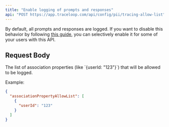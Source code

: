 ```yaml
---
title: "Enable logging of prompts and responses"
api: "POST https://app.traceloop.com/api/config/pii/tracing-allow-list"
---
```


By default, all prompts and responses are logged.
If you want to disable this behavior by following [this guide](/openllmetry/privacy/traces),
you can selectively enable it for some of your users with this API.

## Request Body

<ParamField body="associationPropertyAllowList" type="Associated Property Object">
The list of association properties (like `{userId: "123"}`) that will be allowed to be logged.
</ParamField>

Example:

```json
{
  "associationPropertyAllowList": [
    {
      "userId": "123"
    }
  ]
}
```
